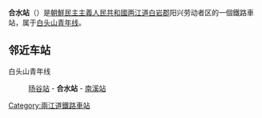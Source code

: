 {{unreferenced|time=2015-02-08T12:58:50+00:00}}
{{朝鮮半島車站資訊
|公司色 = blue
|文字色 = 
|站名 = 合水站
|圖片 = 
|pxl = 
|圖片說明 =
|前一站 = [[旸谷站_(两江道)|旸谷]]
|前一站距離 = 9.4
|後一站距離 = 6.2
|後一站 = [[南溪站_(两江道)|南溪]]
|所屬路線 = [[白头山青年线|白头山青年线]]
|距離 = 56.7
|起點站 = [[吉州青年站|吉州青年]]
|諺文 = 합수역
|朝鮮漢字 = 合水驛
|文觀部式 = Habsu-yeok
|馬-賴式 = Hapsu-yŏk
|副站名 = 
|車站編號 = 
|停站路線數 = 
|所屬公司 = [[朝鮮民主主義人民共和國鐵道省|朝鮮民主主義人民共和國鐵道省]]
|所在地 =[[两江道|两江道]][[白岩郡|白岩郡]]阳兴劳动者区
|車站構造 = 地面车站
|月台配置 = 
|啟用年月日 =
|廢站年月日 = 
|上下車人次 = 
|統計年度 = 
|轉車 = 
|備註 = 
|全寬備註 = 
}}

'''合水站'''（{{lang-ko|합수역}}）是[[朝鮮民主主義人民共和國|朝鮮民主主義人民共和國]][[两江道|两江道]][[白岩郡|白岩郡]]阳兴劳动者区的一個鐵路車站，属于[[白头山青年线|白头山青年线]]。

==邻近车站==
白头山青年线
:[[旸谷站_(两江道)|旸谷站]] - '''合水站''' - [[南溪站_(两江道)|南溪站]]

{{朝鲜铁路小作品}}

{{白头山青年线}}

[[Category:兩江道鐵路車站|Category:兩江道鐵路車站]]